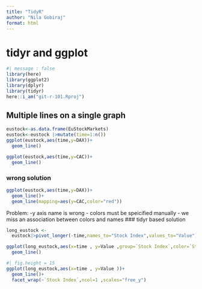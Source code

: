 ```yaml
---
title: "TidyR"
author: "Nila Gobiraj"
format: html
---
```

# tidyr and ggplot
```r
#| message : false
library(here)
library(ggplot2)
library(dplyr)
library(tidyr)
here::i_am("git-r-101.Rproj")

```

## Multiple lines on a single graph
```r
eustock<-as.data.frame(EuStockMarkets)
eustock<-eustock |>mutate(time=1:n())
ggplot(eustock,aes(time,y=DAX))+
  geom_line()
```
```r
ggplot(eustock,aes(time,y=CAC))+
  geom_line()
```
### wrong solution
```r
ggplot(eustock,aes(time,y=DAX))+
  geom_line()+
  geom_line(mapping=aes(y=CAC,color="red"))
```
Problem:
-y axis name is wrong
- colors must be speicified manually
- we miss an association between colors and names 
### tidyr based solution
```r
long_eustock <-
  eustock|>pivot_longer(-time,names_to="Stock Index",values_to="Value")
```

```r
ggplot(long_eustock,aes(x=time , y=Value ,group=`Stock Index`,color=`Stock Index`))+
  geom_line()
```
```r
#| fig.height = 15
ggplot(long_eustock,aes(x=time , y=Value ))+
  geom_line()+
  facet_wrap(~`Stock Index`,ncol=1 ,scales="free_y")
```

